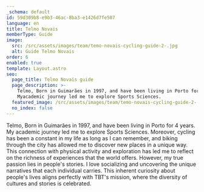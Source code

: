 ```yaml
---
_schema: default
id: 59d309b8-e9b3-46ac-8ba3-e1426d7fe507
language: en
title: Telmo Novais
memberType: Guide
image:
  src: /src/assets/images/team/temo-novais-cycling-guide-2-.jpg
  alt: Guide Telmo Novais
order: 6
enabled: true
template: Layout.astro
seo:
  page_title: Telmo Novais guide
  page_description: >-
    Telmo, Born in Guimarães in 1997, and have been living in Porto for 4 years.
    Myacademic journey led me to explore Sports Sciences. 
  featured_image: /src/assets/images/team/temo-novais-cycling-guide-2-.jpg
  no_index: false
---
```

Telmo, Born in Guimarães in 1997, and have been living in Porto for 4 years. My
academic journey led me to explore Sports Sciences. Moreover, cycling has been a
constant in my life as long as I can remember, and biking through the city has
allowed me to discover new places in a unique way. This connection with physical
activity and exploration has led me to reflect on the richness of experiences
that the world offers. However, my true passion lies in people's stories. I love
socializing and uncovering the unique narratives that each individual carries.
This inherent curiosity about people's lives aligns perfectly with TBT's
mission, where the diversity of cultures and stories is celebrated.